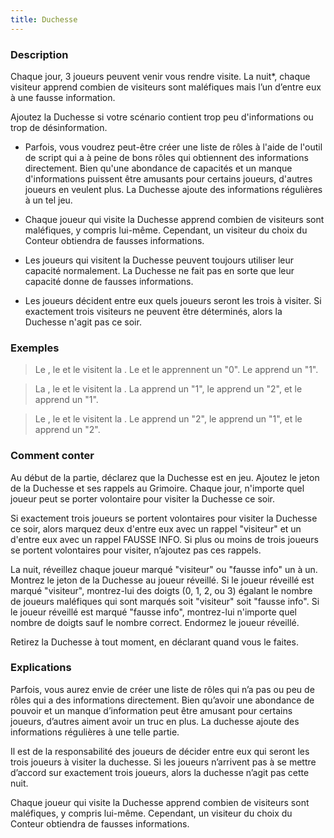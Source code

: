 ```yaml
---
title: Duchesse
---
```



<Fabled DUCHESSE header />

### Description

Chaque jour, 3 joueurs peuvent venir vous rendre visite. La nuit*, chaque visiteur apprend combien de visiteurs sont maléfiques mais l’un d’entre eux à une fausse information.

Ajoutez la Duchesse si votre scénario contient trop peu d'informations ou trop de désinformation. 

-   Parfois, vous voudrez peut-être créer une liste de rôles à l'aide de l'outil de script qui a à peine de bons rôles qui obtiennent des informations directement. Bien qu'une abondance de capacités et un manque d'informations puissent être amusants pour certains joueurs, d'autres joueurs en veulent plus. La Duchesse ajoute des informations régulières à un tel jeu. 

-   Chaque joueur qui visite la Duchesse apprend combien de visiteurs sont maléfiques, y compris lui-même. Cependant, un visiteur du choix du Conteur obtiendra de fausses informations.

-   Les joueurs qui visitent la Duchesse peuvent toujours utiliser leur capacité normalement. La Duchesse ne fait pas en sorte que leur capacité donne de fausses informations. 

-   Les joueurs décident entre eux quels joueurs seront les trois à visiter. Si exactement trois visiteurs ne peuvent être déterminés, alors la Duchesse n'agit pas ce soir. 

### Exemples

> Le <Role SOLDAT />, le <Role PACIFISTE /> et le <Role SAGE /> visitent la <Fabled DUCHESSE/>. Le <Role SOLDAT /> et le <Role PACIFISTE /> apprennent un "0". Le <Role SAGE /> apprend un "1". 

> La <Role BETE_DE_FOIRE />, le <Role MAJORDOME /> et le <Role PO /> visitent la <Fabled DUCHESSE/>. La <Role BETE_DE_FOIRE /> apprend un "1", le <Role MAJORDOME /> apprend un "2", et le <Role PO /> apprend un "1".

> Le <Role CONSPIRATEUR />, le <Role IMP /> et le <Role MENESTREL /> visitent la <Fabled DUCHESSE/>. Le <Role CONSPIRATEUR /> apprend un "2", le <Role IMP /> apprend un "1", et le <Role MENESTREL /> apprend un "2". 

### Comment conter

Au début de la partie, déclarez que la Duchesse est en jeu. Ajoutez le jeton de la Duchesse et ses rappels au Grimoire. Chaque jour, n'importe quel joueur peut se porter volontaire pour visiter la Duchesse ce soir. 

Si exactement trois joueurs se portent volontaires pour visiter la Duchesse ce soir, alors marquez deux d'entre eux avec un rappel "visiteur" et un d'entre eux avec un rappel FAUSSE INFO. Si plus ou moins de trois joueurs se portent volontaires pour visiter, n’ajoutez pas ces rappels. 

La nuit, réveillez chaque joueur marqué "visiteur" ou "fausse info" un à un. Montrez le jeton de la Duchesse au joueur réveillé. Si le joueur réveillé est marqué "visiteur", montrez-lui des doigts (0, 1, 2, ou 3) égalant le nombre de joueurs maléfiques qui sont marqués soit "visiteur" soit "fausse info". Si le joueur réveillé est marqué "fausse info", montrez-lui n'importe quel nombre de doigts sauf le nombre correct. Endormez le joueur réveillé.

Retirez la Duchesse à tout moment, en déclarant quand vous le faites.

### Explications

Parfois, vous aurez envie de créer une liste de rôles qui n’a pas ou peu de rôles qui a des informations directement. Bien qu’avoir une abondance de pouvoir et un manque d’information peut être amusant pour certains joueurs, d’autres aiment avoir un truc en plus. La duchesse ajoute des informations régulières à une telle partie.

Il est de la responsabilité des joueurs de décider entre eux qui seront les trois joueurs à visiter la duchesse. Si les joueurs n’arrivent pas à se mettre d’accord sur exactement trois joueurs, alors la duchesse n’agit pas cette nuit. 

Chaque joueur qui visite la Duchesse apprend combien de visiteurs sont maléfiques, y compris lui-même. Cependant, un visiteur du choix du Conteur obtiendra de fausses informations.